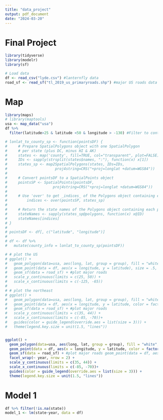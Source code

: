 ---
title: "data_project"
output: pdf_document
date: "2024-03-20"
---

# Final Project

```{r, include = TRUE, warning = FALSE, message = FALSE}
library(tidyverse)
library(modelr)
library(sf)

# Load data
df <- read_csv("lyde.csv") #lanternfly data
road_sf <- read_sf("tl_2019_us_primaryroads.shp") #major US roads data

```

# Map
```{r fig.height=10, fig.width=12}
library(maps)
# library(maptools)
usa <- map_data("usa")
df %>%
  filter(latitude>25 & latitude <50 & longitude > -130) #Filter to continental US

# lonlat_to_county_sp <- function(pointsDF) {
#     # Prepare SpatialPolygons object with one SpatialPolygon
#     # per state (plus DC, minus HI & AK)
#     states <- map('county', fill=TRUE, col="transparent", plot=FALSE)
#     IDs <- sapply(strsplit(states$names, ":"), function(x) x[1])
#     states_sp <- map2SpatialPolygons(states, IDs=IDs,
#                      proj4string=CRS("+proj=longlat +datum=WGS84"))
# 
#     # Convert pointsDF to a SpatialPoints object 
#     pointsSP <- SpatialPoints(pointsDF, 
#                     proj4string=CRS("+proj=longlat +datum=WGS84"))
# 
#     # Use 'over' to get _indices_ of the Polygons object containing each point 
#         indices <- over(pointsSP, states_sp)
# 
#     # Return the state names of the Polygons object containing each point
#     stateNames <- sapply(states_sp@polygons, function(x) x@ID)
#     stateNames[indices]
# }
# 
# pointsDF <- df[, c("latitude", "longitude")]
# 
# df <- df %>%
#   mutate(county_info = lonlat_to_county_sp(pointsDF))

# # plot the US
# ggplot() +
#   geom_polygon(data=usa, aes(long, lat, group = group), fill = "white", colour = "black") + #plot blank US map
#   geom_point(data = df, aes(x = longitude, y = latitude), size = .5, color = "blue", alpha = .2) + #Plots lanternfly spottings
#   geom_sf(data = road_sf) + #plot major roads
#   scale_y_continuous(limits = c(25, 50)) +
#   scale_x_continuous(limits = c(-125, -65))
# 
# # plot the northeast
# ggplot() +
#   geom_polygon(data=usa, aes(long, lat, group = group), fill = "white", colour = "black") + #plot blank US map
#   geom_point(data = df, aes(x = longitude, y = latitude, color = factor(year)), size = .5, alpha = .2) + #Plots lanternfly spottings
#   geom_sf(data = road_sf) + #plot major roads
#   scale_y_continuous(limits = c(35, 44)) +
#   scale_x_continuous(limits = c(-85, -70))+
#   guides(color = guide_legend(override.aes = list(size = 3))) +
#   theme(legend.key.size = unit(1.5, "lines"))


ggplot() +
  geom_polygon(data=usa, aes(long, lat, group = group), fill = "white", colour = "black") + #plot blank US map
  geom_point(data = df, aes(x = longitude, y = latitude, color = factor(year)), size = .5, alpha = .2) + #Plots lanternfly spottings
  geom_sf(data = road_sf) + #plot major roads geom_point(data = df, aes(x = longitude, y = latitude))
  facet_wrap(~ year, nrow = 2) +
  scale_y_continuous(limits = c(35, 44)) +
  scale_x_continuous(limits = c(-85, -70))+
  guides(color = guide_legend(override.aes = list(size = 3))) +
  theme(legend.key.size = unit(1.5, "lines"))

```

# Model 1
```{r, warning = FALSE, message = FALSE, fig.width = 10, fig.height = 3}

df %>% filter(!is.na(state))
model_1 <- lm(state~year, data = df)

```